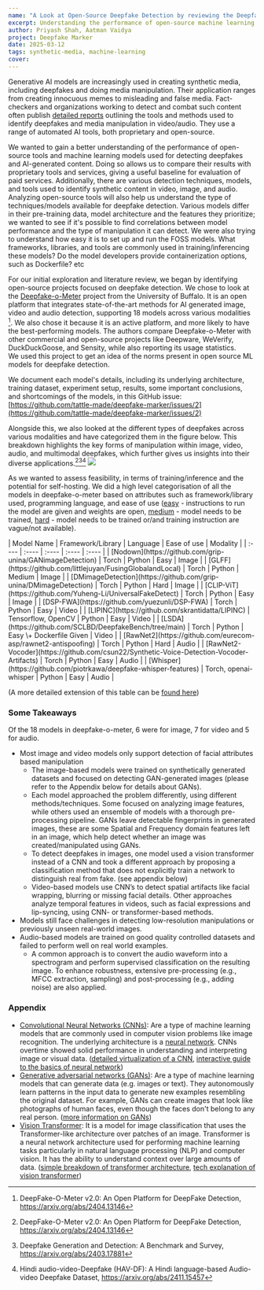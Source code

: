 ```yaml
---
name: "A Look at Open-Source Deepfake Detection by reviewing the Deepfake-o-Meter paper"
excerpt: Understanding the performance of open-source machine learning models used for detecting deepfakes and AI-generated content. 
author: Priyash Shah, Aatman Vaidya
project: Deepfake Marker
date: 2025-03-12
tags: synthetic-media, machine-learning
cover: 
---
```

Generative AI models are increasingly used in creating synthetic media, including deepfakes and doing media manipulation. Their application ranges from creating innocuous memes to misleading and false media. Fact-checkers and organizations working to detect and combat such content often publish [detailed reports](https://www.dau.mcaindia.in/blog/videos-of-mukesh-ambani-arnab-goswami-promoting-financial-investment-projects-are-fake) outlining the tools and methods used to identify deepfakes and media manipulation in video/audio. They use a range of automated AI tools, both proprietary and open-source. 

We wanted to gain a better understanding of the performance of open-source tools and machine learning models used for detecting deepfakes and AI-generated content. Doing so allows us to compare their results with proprietary tools and services, giving a useful baseline for evaluation of paid services. Additionally, there are various detection techniques, models, and tools used to identify synthetic content in video, image, and audio. Analyzing open-source tools will also help us understand the type of techniques/models available for deepfake detection. Various models differ in their pre-training data, model architecture and the features they prioritize; we wanted to see if it's possible to find correlations between model performance and the type of manipulation it can detect. We were also trying to understand how easy it is to set up and run the FOSS models. What frameworks, libraries, and tools are commonly used in training/inferencing these models? Do the model developers provide containerization options, such as Dockerfile? etc

For our initial exploration and literature review, we began by identifying open-source projects focused on deepfake detection. We chose to look at the [Deepfake-o-Meter](https://zinc.cse.buffalo.edu/ubmdfl/deep-o-meter/landing_page) project from the University of Buffalo. It is an open platform that integrates state-of-the-art methods for AI generated image, video and audio detection, supporting 18 models across various modalities [^1]. We also chose it because it is an active platform, and more likely to have the best-performing models. The authors compare Deepfake-o-Meter with other commercial and open-source projects like Deepware, WeVerify, DuckDuckGoose, and Sensity, while also reporting its usage statistics.  
We used this project to get an idea of the norms present in open source ML models for deepfake detection. 

We document each model's details, including its underlying architecture, training dataset, experiment setup, results, some important conclusions, and shortcomings of the models, in this GitHub issue: [https://github.com/tattle-made/deepfake-marker/issues/2](https://github.com/tattle-made/deepfake-marker/issues/2)

Alongside this, we also looked at the different types of deepfakes across various modalities and have categorized them in the figure below. This breakdown highlights the key forms of manipulation within image, video, audio, and multimodal deepfakes, which further gives us insights into their diverse applications.[^1][^2][^3]
![](../images/deepfake_types.png)

As we wanted to assess feasibility, in terms of training/inference and the potential for self-hosting. We did a high level categorisation of all the models in deepfake-o-meter based on attributes such as framework/library used, programming language, and ease of use (<u>easy</u> \- instructions to run the model are given and weights are open, <u>medium</u> \- model needs to be trained, <u>hard</u> \-  model needs to be trained or/and training instruction are vague/not available).

<div style={{ overflowX: 'auto' }}>
| Model Name | Framework/Library | Language | Ease of use | Modality |
| :---- | :---- | :---- | :---- | :---- |
| [Nodown](https://github.com/grip-unina/GANimageDetection) | Torch | Python | Easy | Image |
| [GLFF](https://github.com/littlejuyan/FusingGlobalandLocal) | Torch | Python | Medium | Image |
| [DMimageDetection](https://github.com/grip-unina/DMimageDetection) | Torch | Python | Hard | Image |
| [CLIP-ViT](https://github.com/Yuheng-Li/UniversalFakeDetect) | Torch | Python | Easy | Image |
| [DSP-FWA](https://github.com/yuezunli/DSP-FWA) | Torch | Python | Easy | Video |
| [LIPINC](https://github.com/skrantidatta/LIPINC) | Tensorflow, OpenCV | Python | Easy | Video |
| [LSDA](https://github.com/SCLBD/DeepfakeBench/tree/main) | Torch | Python | Easy \+ Dockerfile Given | Video |
| [RawNet2](https://github.com/eurecom-asp/rawnet2-antispoofing) | Torch | Python | Hard | Audio |
| [RawNet2-Vocoder](https://github.com/csun22/Synthetic-Voice-Detection-Vocoder-Artifacts) | Torch | Python | Easy | Audio |
| [Whisper](https://github.com/piotrkawa/deepfake-whisper-features) | Torch, openai-whisper | Python | Easy | Audio |
</div>

(A more detailed extension of this table can be [found here](https://github.com/tattle-made/deepfake-marker/issues/2#issuecomment-2601652610))

### Some Takeaways
Of the 18 models in deepfake-o-meter, 6 were for image, 7 for video and 5 for audio. 

* Most image and video models only support detection of facial attributes based manipulation  
  * The image-based models were trained on synthetically generated datasets and focused on detecting GAN-generated images (please refer to the Appendix below for details about GANs).  
  * Each model approached the problem differently, using different methods/techniques. Some focused on analyzing image features, while others used an ensemble of models with a thorough pre-processing pipeline. GANs leave detectable fingerprints in generated images, these are some Spatial and Frequency domain features left in an image, which help detect whether an image was created/manipulated using GANs.   
  * To detect deepfakes in images, one model used a vision transformer instead of a CNN and took a different approach by proposing a classification method that does not explicitly train a network to distinguish real from fake. (see appendix below)  
  * Video-based models use CNN’s to detect spatial artifacts like facial wrapping, blurring or missing facial details. Other approaches analyze temporal features in videos, such as facial expressions and lip-syncing, using CNN- or transformer-based methods.  
* Models still face challenges in detecting low-resolution manipulations or previously unseen real-world images.   
* Audio-based models are trained on good quality controlled datasets and failed to perform well on real world examples.  
  * A common approach is to convert the audio waveform into a spectrogram and perform supervised classification on the resulting image. To enhance robustness, extensive pre-processing (e.g., MFCC extraction, sampling) and post-processing (e.g., adding noise) are also applied.

### Appendix

* <u>Convolutional Neural Networks (CNNs)</u>: Are a type of machine learning models that are commonly used in computer vision problems like image recognition. The underlying architecture is a [neural network](https://en.wikipedia.org/wiki/Neural_network_\(machine_learning\)). CNNs overtime showed solid performance in understanding and interpreting image or visual data. ([detailed virtualization of a CNN](https://www.youtube.com/watch?v=aircAruvnKk), [interactive guide to the basics of neural network](https://jalammar.github.io/visual-interactive-guide-basics-neural-networks/))  
* <u>Generative adversarial networks (GANs)</u>: Are a type of machine learning models that can generate data (e.g. images or text). They autonomously learn patterns in the input data to generate new examples resembling the original dataset. For example, GANs can create images that look like photographs of human faces, even though the faces don't belong to any real person. ([more information on GANs](https://developers.google.com/machine-learning/gan))  
* <u>Vision Transformer</u>: It is a model for image classification that uses the Transformer-like architecture over patches of an image. Transformer is a neural network architecture used for performing machine learning tasks particularly in natural language processing (NLP) and computer vision. It has the ability to understand context over large amounts of data. ([simple breakdown of transformer architecture](https://jalammar.github.io/illustrated-transformer/), [tech explanation of vision transformer](https://huggingface.co/docs/transformers/en/model_doc/vit)) 


[^1]: DeepFake-O-Meter v2.0: An Open Platform for DeepFake Detection, https://arxiv.org/abs/2404.13146
[^2]: Deepfake Generation and Detection: A Benchmark and Survey, https://arxiv.org/abs/2403.17881
[^3]: Hindi audio-video-Deepfake (HAV-DF): A Hindi language-based Audio-video Deepfake Dataset, https://arxiv.org/abs/2411.15457